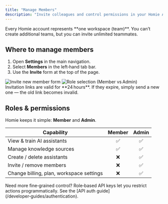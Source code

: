 ```yaml
---
title: "Manage Members"
description: "Invite colleagues and control permissions in your Homie AI workspace — secured by BetterAuth."
---
```


<Note>
  Every Homie account represents **one workspace (team)**. You can’t create
  additional teams, but you can invite unlimited teammates.
</Note>

## Where to manage members

1. Open **Settings** in the main navigation.
2. Select **Members** in the left‑hand tab bar.
3. Use the **Invite** form at the top of the page.

<div className="grid grid-cols-1 md:grid-cols-2 gap-4 my-6">
  <img
    src="/images/team-invite.png"
    alt="Invite new member form"
    className="rounded-lg shadow"
  />
  <img
    src="/images/team-roles.png"
    alt="Role selection (Member vs Admin)"
    className="rounded-lg shadow"
  />
</div>

<Warning>
  Invitation links are valid for **24 hours**. If they expire, simply send a new
  one — the old link becomes invalid.
</Warning>

## Roles & permissions

Homie keeps it simple: **Member** and **Admin**.

| Capability                               | Member | Admin |
| ---------------------------------------- | :----: | :---: |
| View & train AI assistants               |   ✅   |  ✅   |
| Manage knowledge sources                 |   ✅   |  ✅   |
| Create / delete assistants               |   ❌   |  ✅   |
| Invite / remove members                  |   ❌   |  ✅   |
| Change billing, plan, workspace settings |   ❌   |  ✅   |

<Tip>
  Need more fine‑grained control? Role‑based API keys let you restrict actions
  programmatically. See the [API auth guide](/developer‑guides/authentication).
</Tip>
